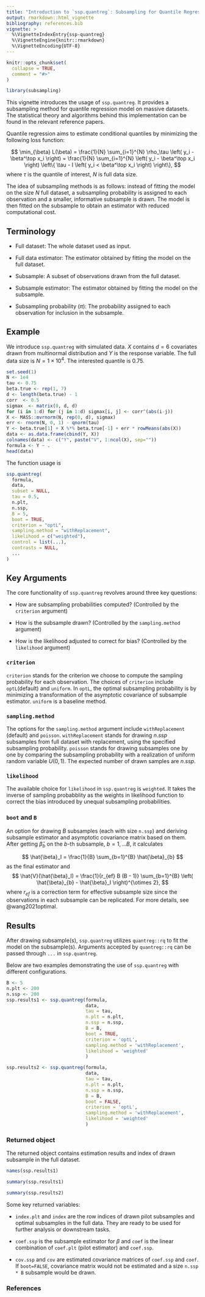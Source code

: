 ```yaml
---
title: "Introduction to `ssp.quantreg`: Subsampling for Quantile Regression"
output: rmarkdown::html_vignette
bibliography: references.bib
vignette: >
  %\VignetteIndexEntry{ssp-quantreg}
  %\VignetteEngine{knitr::rmarkdown}
  %\VignetteEncoding{UTF-8}
---
```


```r
knitr::opts_chunk$set(
  collapse = TRUE,
  comment = "#>"
)
```

```r
library(subsampling)
```

This vignette introduces the usage of 
`ssp.quantreg`. It provides a subsampling method for quantile regression model on massive datasets. The statistical theory and algorithms behind this implementation can be found in the relevant reference papers.

Quantile regression aims to estimate conditional quantiles by minimizing the following loss function:

$$
\min_{\beta} L(\beta) = \frac{1}{N} \sum_{i=1}^{N} \rho_\tau \left( y_i - \beta^\top x_i \right) = 
\frac{1}{N} \sum_{i=1}^{N} \left( y_i - \beta^\top x_i \right) \left\{ \tau - I \left( y_i < \beta^\top x_i \right) \right\},
$$
where $\tau$ is the quantile of interest, $N$ is full data size.

The idea of subsampling methods is as follows: instead of fitting the model on
the size $N$ full dataset, a subsampling probability is assigned to each observation  and a smaller, informative subsample is drawn. The model is then fitted on the subsample to obtain an estimator with reduced computational cost.

## Terminology

- Full dataset: The whole dataset used as input.

- Full data estimator: The estimator obtained by fitting the model on the full dataset.

- Subsample: A subset of observations drawn from the full dataset.

- Subsample estimator: The estimator obtained by fitting the model on the subsample.

- Subsampling probability ($\pi$): The probability assigned to each observation for inclusion in the subsample.

## Example

We introduce `ssp.quantreg` with simulated data. $X$
contains $d=6$ covariates drawn from  multinormal distribution and $Y$ is the response variable. The full data size is $N = 1 \times 10^4$. The interested quantile is 0.75.

```r
set.seed(1)
N <- 1e4
tau <- 0.75
beta.true <- rep(1, 7)
d <- length(beta.true) - 1
corr  <- 0.5
sigmax  <- matrix(0, d, d)
for (i in 1:d) for (j in 1:d) sigmax[i, j] <- corr^(abs(i-j))
X <- MASS::mvrnorm(N, rep(0, d), sigmax)
err <- rnorm(N, 0, 1) - qnorm(tau)
Y <- beta.true[1] + X %*% beta.true[-1] + err * rowMeans(abs(X))
data <- as.data.frame(cbind(Y, X))
colnames(data) <- c("Y", paste("V", 1:ncol(X), sep=""))
formula <- Y ~ .
head(data)
```

The function usage is

```r
ssp.quantreg(
  formula,
  data,
  subset = NULL,
  tau = 0.5,
  n.plt,
  n.ssp,
  B = 5,
  boot = TRUE,
  criterion = "optL",
  sampling.method = "withReplacement",
  likelihood = c("weighted"),
  control = list(...),
  contrasts = NULL,
  ...
)
```

## Key Arguments

The core functionality of `ssp.quantreg` revolves around three key questions:

- How are subsampling probabilities computed? (Controlled by the `criterion` argument)

- How is the subsample drawn? (Controlled by the `sampling.method` argument)

- How is the likelihood adjusted to correct for bias? (Controlled by the `likelihood` argument)

### `criterion`

`criterion` stands for the criterion we choose to compute the sampling probability for each observation. The choices of `criterion` include `optL`(default) and `uniform`. In `optL`, the optimal subsampling probability is by minimizing a transformation of the asymptotic covariance of subsample estimator. `uniform` is a baseline method.

### `sampling.method`

The options for the `sampling.method` argument include `withReplacement` (default)
and `poisson`. `withReplacement` stands for drawing $n.ssp$
subsamples from full dataset with replacement, using the specified
subsampling probability. `poisson` stands for drawing subsamples one by one by
comparing the subsampling probability with a realization of uniform random
variable $U(0,1)$. The expected number of drawn samples are $n.ssp$.

### `likelihood`

The available choice for `likelihood` in `ssp.quantreg` is `weighted`. It takes the inverse of sampling probabblity as the weights in likelihood function to correct the bias introduced by unequal subsampling probabilities.

### `boot` and `B`

An option for drawing $B$ subsamples (each with size `n.ssp`) and deriving subsample estimator and asymptotic covariance matrix based on them. After getting $\hat{\beta}_{b}$ on the $b$-th subsample, $b=1,\dots B$, it calculates

$$
\hat{\beta}_I = \frac{1}{B} \sum_{b=1}^{B} \hat{\beta}_{b}
$$
as the final estimator and 
$$
\hat{V}(\hat{\beta}_I) = \frac{1}{r_{ef} B (B - 1)} 
\sum_{b=1}^{B} \left( \hat{\beta}_{b} - \hat{\beta}_I  \right)^{\otimes 2},
$$
where $r_{ef}$ is a correction term for effective subsample size since the observations in each subsample can be replicated.  For more details, see @wang2021optimal.

## Results

After drawing subsample(s), `ssp.quantreg` utilizes `quantreg::rq` to fit the model
on the subsample(s). Arguments accepted by `quantreg::rq` can be passed through `...` in `ssp.quantreg`.

Below are two examples demonstrating the use of `ssp.quantreg` with different configurations.

```r
B <- 5
n.plt <- 200
n.ssp <- 200
ssp.results1 <- ssp.quantreg(formula, 
                             data, 
                             tau = tau, 
                             n.plt = n.plt,
                             n.ssp = n.ssp,
                             B = B, 
                             boot = TRUE, 
                             criterion = 'optL',
                             sampling.method = 'withReplacement', 
                             likelihood = 'weighted'
                             )

ssp.results2 <- ssp.quantreg(formula, 
                             data, 
                             tau = tau, 
                             n.plt = n.plt,
                             n.ssp = n.ssp,
                             B = B, 
                             boot = FALSE, 
                             criterion = 'optL',
                             sampling.method = 'withReplacement', 
                             likelihood = 'weighted'
                             )
```

### Returned object 

The returned object contains estimation results and index of drawn
subsample in the full dataset. 

```r
names(ssp.results1)
```

```r
summary(ssp.results1)
```

```r
summary(ssp.results2)
```
Some key returned variables:

- `index.plt` and `index` are the row indices of
drawn pilot subsamples and optimal subsamples in the full data. They are ready
to be used for further analysis or downstream tasks.

- `coef.ssp` is the subsample estimator for $\beta$ and `coef` is the linear 
combination of `coef.plt` (pilot estimator) and `coef.ssp`. 

- `cov.ssp` and `cov` are estimated covariance matrices of `coef.ssp` and
`coef`. If `boot=FALSE`, covariance matrix would not be estimated and a size `n.ssp * B` subsample would be drawn.

### References